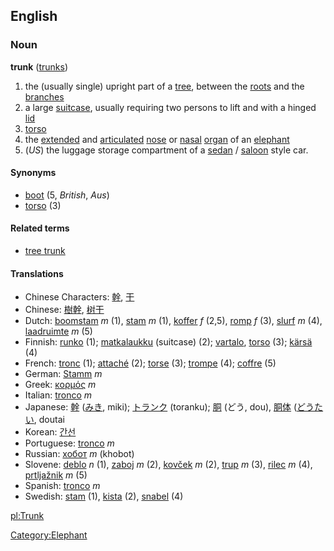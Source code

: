 ==English==
===Noun===
'''trunk''' ([[trunks]])

# the (usually single) upright part of a [[tree]], between the [[root]]s and the [[branch]]es
# a large [[suitcase]], usually requiring two persons to lift and with a hinged [[lid]]
# [[torso]]
# the [[extended]] and [[articulated]] [[nose]] or [[nasal]] [[organ]] of an [[elephant]]
# (''US'') the luggage storage compartment of a [[sedan]] / [[saloon]] style car.

==== Synonyms ====
*[[boot]] (5, ''British'', ''Aus'')
*[[torso]] (3)

====Related terms====
*[[tree trunk]]

====Translations====
*Chinese Characters: [[幹]], [[干]]
*Chinese: [[樹幹]], [[树干]]
*Dutch: [[boomstam]] ''m'' (1), [[stam]] ''m'' (1), [[koffer]] ''f'' (2,5), [[romp]] ''f'' (3), [[slurf]] ''m'' (4), [[laadruimte]] ''m'' (5)
*Finnish: [[runko]] (1); [[matkalaukku]] (suitcase) (2); [[vartalo]], [[torso]] (3); [[kärsä]] (4)
*French: [[tronc]] (1); [[attaché]] (2); [[torse]] (3); [[trompe]] (4); [[coffre]] (5)
*German: [[Stamm]] ''m''
*Greek: [[κορμός]] ''m''
*Italian: [[tronco]] ''m''
*Japanese: [[幹]] ([[みき]], miki); [[トランク]] (toranku); [[胴]] (どう, dou), [[胴体]] ([[どうたい]], doutai
*Korean: [[간선]]
*Portuguese: [[tronco]] ''m''
*Russian: [[хобот]] ''m'' (khobot)
*Slovene: [[deblo]] ''n'' (1), [[zaboj]] ''m'' (2), [[kovček]] ''m'' (2), [[trup]] ''m'' (3), [[rilec]] ''m'' (4), [[prtljažnik]] ''m'' (5)
*Spanish: [[tronco]] ''m''
*Swedish: [[stam]] (1), [[kista]] (2), [[snabel]] (4)

[[pl:Trunk]] [[Category:Elephant]]